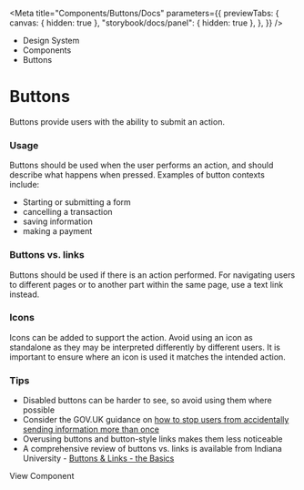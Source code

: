 
<Meta
	title="Components/Buttons/Docs"
	parameters={{
		previewTabs: {
			canvas: { hidden: true },
			"storybook/docs/panel": { hidden: true },
		},
	}}
/>

<div className="act-docs-container">
	<Masthead />
	<main className="act-body">
		<div className="act-flex act-flex-light-purple">
			<div className="act-flex__container act-flex__container-padding-trim">
				<div className="act-flex__grid">
					<div className="act-flex__row">
						<div className="act-col__cw-12">
							<div className="act-box">
								<div className="act-breadcrumbs">
									<ul className="act-breadcrumbs__container">
										<li className="act-breadcrumbs__crumb act-h6">
											<LinkTo className="act-breadcrumbs__crumb__link" kind="system-introduction--page">
												Design System <i className="fa-solid fa-angle-right"></i>
											</LinkTo>
										</li>
										<li className="act-breadcrumbs__crumb act-h6">
											<LinkTo className="act-breadcrumbs__crumb__link" kind="components-overview--page">
												Components <i className="fa-solid fa-angle-right"></i>
											</LinkTo>
										</li>
										<li className="act-breadcrumbs__crumb act-h6">
											<LinkTo className="act-breadcrumbs__crumb__link" kind="components-overview--pageoverview--page">
												Buttons <i className="fa-solid fa-angle-right"></i>
											</LinkTo>
										</li>
									</ul>
								</div>
								<h1>Buttons</h1>
								<p>Buttons provide users with the ability to submit an action.</p>
							</div>
						</div>
					</div>
				</div>
			</div>
		</div>
		<div className="act-flex">
			<div className="act-flex__container">
				<div className="act-flex__grid">
					<div className="act-flex__row">
						<div className="act-col__cw-12">
							<div className="act-box">
								<h3>Usage</h3>
								<p>Buttons should be used when the user performs an action, and should describe what happens when pressed. Examples of button contexts include:</p>
								<ul>
									<li>Starting or submitting a form</li>
									<li>cancelling a transaction</li>
									<li>saving information</li>
									<li>making a payment</li>
								</ul>
							</div>
						</div>
					</div>
					<div className="act-flex__row">
						<div className="act-col__cw-12">
							<div className="act-box">
								<h3>Buttons vs. links</h3>
								<p>Buttons should be used if there is an action performed. For navigating users to different pages or to another part within the same page, use a text link instead.</p>
							</div>
						</div>
					</div>
					<div className="act-flex__row">
						<div className="act-col__cw-12">
							<div className="act-box">
								<h3>Icons</h3>
								<p>Icons can be added to support the action. Avoid using an icon as standalone as they may be interpreted differently by different users. It is important to ensure where an icon is used it matches the intended action.</p>
							</div>
						</div>
					</div>
					<div className="act-flex__row">
						<div className="act-col__cw-12">
							<div className="act-box">
								<h3>Tips</h3>
								<ul>
									<li>Disabled buttons can be harder to see, so avoid using them where possible</li>
									<li>Consider the GOV.UK guidance on <a href="https://design-system.service.gov.uk/components/button/#stop-users-from-accidentally-sending-information-more-than-once">how to stop users from accidentally sending information more than once</a></li>
									<li>Overusing buttons and button-style links makes them less noticeable</li>
									<li>A comprehensive review of buttons vs. links is available from Indiana University - <a href="https://ux.iu.edu/writings/buttons-vs-links-basic/">Buttons & Links - the Basics</a></li>
								</ul>
    						</div>
    					</div>
    				</div>
    				<div className="act-flex__row">
    					<div className="act-col__cw-12">
    						<div className="act-box">
    							<LinkTo
    								className="act-button act-button__primary act-button__default act-button__icon-left act-button__primary-undefined"
    								kind="components-buttons-standard-buttons--standard-buttons"
    							>
    								View Component
    								<i class="fa-solid fa-eye"></i>
    							</LinkTo>
    						</div>
    					</div>
    				</div>
    			</div>
    		</div>
    	</div>
    </main>
    <footer className="act-footer">
    	<AoC />
    	<Footer />
    </footer>

</div>
